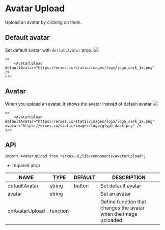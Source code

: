 # Avatar Upload
Upload an avatar by clicking on them.

## **Default avatar**
Set default avatar with `defaultAvatar` prop.
![](https://imagedelivery.net/5m26Aj-CutMXPPNacMs_yQ/0ed1fbdc-a75b-4b04-1f91-55a1fed20800/public)
```tsx
<>
	<AvatarUpload defaultAvatar="https://erxes.io/static/images/logo/logo_dark_3x.png" />
</>
```

## **Avatar**
When you upload an avatar, it shows the avatar instead of default avatar
![](https://imagedelivery.net/5m26Aj-CutMXPPNacMs_yQ/22577bbc-a1d3-483c-bd70-d54f3c43c200/public)
```tsx
<>
	<AvatarUpload defaultAvatar="https://erxes.io/static/images/logo/logo_dark_3x.png" avatar="https://erxes.io/static/images/logo/glyph_dark.png" />
</>
```

## **API**

```tsx
import AvatarUpload from "erxes-ui/lib/components/AvatarUpload";
```

* required prop

| NAME | TYPE | DEFAULT | DESCRIPTION |
| ---| --- | ---| --- |
| defaultAvatar  | string | button | Set default avatar |
| avatar | string | | Set an avatar |
| onAvatarUpload | function |  | Define function that changes the avatar when the image uploaded |